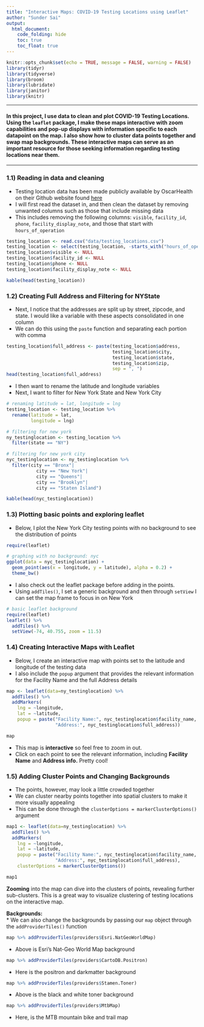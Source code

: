 ```yaml
---
title: "Interactive Maps: COVID-19 Testing Locations using Leaflet"
author: "Sunder Sai"
output: 
  html_document:
    code_folding: hide
    toc: true
    toc_float: true
---
```


```r
knitr::opts_chunk$set(echo = TRUE, message = FALSE, warning = FALSE)
library(tidyr)
library(tidyverse)
library(broom)
library(lubridate)
library(janitor)
library(knitr)
```

***
#### In this project, I use data to clean and plot **COVID-19 Testing Locations.** Using the `leaflet` package, I make these maps interactive with zoom capabilities and pop-up displays with information specific to each datapoint on the map. I also show how to cluster data points together and swap map backgrounds. These interactive maps can serve as an important resource for those seeking information regarding testing locations near them.       
***  
  
### 1.1) Reading in data and cleaning  

* Testing location data has been made publicly available by OscarHealth on their Github website found [here](https://github.com/oscarhealth/covid19-testing)      
* I will first read the dataset in, and then clean the dataset by removing unwanted columns such as those that include missing data      
* This includes removing the following columns: `visible`, `facility_id`, `phone`, `facility_display_note`, and those that start with `hours_of_operation`    

```r

testing_location <- read.csv("data/testing_locations.csv")
testing_location <- select(testing_location, -starts_with("hours_of_operation"))
testing_location$visible <- NULL
testing_location$facility_id <- NULL
testing_location$phone <- NULL
testing_location$facility_display_note <- NULL

kable(head(testing_location))
```

### 1.2) Creating Full Address and Filtering for NYState     
* Next, I notice that the addresses are split up  by street, zipcode, and state. I would like a variable with these aspects consolidated in one column    
* We can do this using the `paste` function and separating each portion with comma    
```r
testing_location$full_address <- paste(testing_location$address, 
                                       testing_location$city, 
                                       testing_location$state,
                                       testing_location$zip, 
                                       sep = ", ")
head(testing_location$full_address)
```

  
  
* I then want to rename the latitude and longitude variables    
* Next, I want to filter for New York State and New York City    
```r
# renaming latitude = lat, longitude = lng 
testing_location <- testing_location %>% 
  rename(latitude = lat, 
         longitude = lng)

# filtering for new york
ny_testinglocation <- testing_location %>%
  filter(state == "NY")

# filtering for new york city 
nyc_testinglocation <- ny_testinglocation %>%
  filter(city == "Bronx"|
           city == "New York"|
           city == "Queens"|
           city == "Brooklyn"|
           city == "Staten Island")

kable(head(nyc_testinglocation))
```


### 1.3) Plotting basic points and exploring leaflet  
* Below, I plot the New York City testing points with no background to see the distribution of points      

```r
require(leaflet)

# graphing with no background: nyc
ggplot(data = nyc_testinglocation) +
  geom_point(aes(x = longitude, y = latitude), alpha = 0.2) +
  theme_bw() 
```

* I also check out the leaflet package before adding in the points.   
* Using `addTiles()`, I set a generic background and then through `setView` I can set the map frame to focus in on New York 
```r
# basic leaflet background 
require(leaflet)
leaflet() %>%
  addTiles() %>%
  setView(-74, 40.755, zoom = 11.5)
```


### 1.4) Creating Interactive Maps with Leaflet    

* Below, I create an interactive map with points set to the latitude and longitude of the testing data      
* I also include the `popup` argument that provides the relevant information for the Facility Name and the full Address details    
```r
map <- leaflet(data=ny_testinglocation) %>%
  addTiles() %>%
  addMarkers(
    lng = ~longitude,
    lat = ~latitude, 
    popup = paste("Facility Name:", nyc_testinglocation$facility_name, "<br>",
                  "Address:", nyc_testinglocation$full_address))

map
```

* This map is **interactive** so feel free to zoom in out.   
* Click on each point to see the relevant information, including **Facility Name** and **Address info.** Pretty cool!  


### 1.5) Adding Cluster Points and Changing Backgrounds      

* The points, however, may look a little crowded together      
* We can cluster nearby points together into spatial clusters to make it more visually appealing    
* This can be done through the `clusterOptions = markerClusterOptions()` argument     
```r

map1 <- leaflet(data=ny_testinglocation) %>%
  addTiles() %>%
  addMarkers(
    lng = ~longitude,
    lat = ~latitude, 
    popup = paste("Facility Name:", nyc_testinglocation$facility_name, "<br>",
                  "Address:", nyc_testinglocation$full_address),
    clusterOptions = markerClusterOptions())

map1
```
**Zooming** into the map can dive into the clusters of points, revealing further sub-clusters. This is a great way to visualize clustering of testing locations on the interactive map.  

**Backgrounds:**  
*  We can also change the backgrounds by passing our `map` object through the `addProviderTiles()` function      
```r
map %>% addProviderTiles(providers$Esri.NatGeoWorldMap)

```

*  Above is Esri's Nat-Geo World Map background   

   
```r
map %>% addProviderTiles(providers$CartoDB.Positron)
```

*  Here is the positron and darkmatter background 

   
```r
map %>% addProviderTiles(providers$Stamen.Toner)
```
*  Above is the black and white toner background 

   
```r
map %>% addProviderTiles(providers$MtbMap)
```

*  Here, is the MTB mountain bike and trail map 
